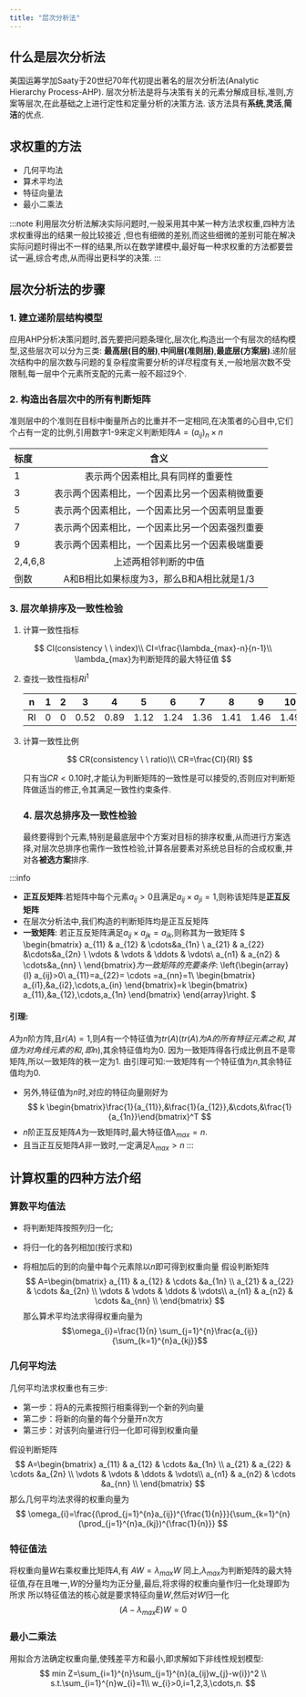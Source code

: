 ```yaml
---
title: "层次分析法"
---
```




## 什么是层次分析法
美国运筹学加Saaty于20世纪70年代初提出著名的层次分析法(Analytic Hierarchy Process-AHP).
层次分析法是将与决策有关的元素分解成目标,准则,方案等层次,在此基础之上进行定性和定量分析的决策方法.
该方法具有**系统**,**灵活**,**简洁**的优点.

## 求权重的方法
- 几何平均法
- 算术平均法
- 特征向量法
- 最小二乘法

:::note
利用层次分析法解决实际问题时,一般采用其中某一种方法求权重,四种方法求权重得出的结果一般比较接近
,但也有细微的差别,而这些细微的差别可能在解决实际问题时得出不一样的结果,所以在数学建模中,最好每一种求权重的方法都要尝试一遍,综合考虑,从而得出更科学的决策.
:::
## 层次分析法的步骤
### 1. 建立递阶层结构模型
应用AHP分析决策问题时,首先要把问题条理化,层次化,构造出一个有层次的结构模型,这些层次可以分为三类:
**最高层(目的层)**,**中间层(准则层)**,**最底层(方案层)**.递阶层次结构中的层次数与问题的复杂程度需要分析的详尽程度有关,一般地层次数不受限制,每一层中个元素所支配的元素一般不超过9个.
### 2. 构造出各层次中的所有判断矩阵
准则层中的个准则在目标中衡量所占的比重并不一定相同,在决策者的心目中,它们个占有一定的比例,引用数字1-9来定义判断矩阵$A=(a_{ij})_n \times n$

|标度|含义|
|:----|:----:|
|1|表示两个因素相比,具有同样的重要性|
|3|表示两个因素相比，一个因素比另一个因素稍微重要|
|5|表示两个因素相比，一个因素比另一个因素明显重要|
|7|表示两个因素相比，一个因素比另一个因素强烈重要|
|9|表示两个因素相比，一个因素比另一个因素极端重要|
|2,4,6,8|上述两相邻判断的中值|
|倒数|A和B相比如果标度为3，那么B和A相比就是1/3|

### 3. 层次单排序及一致性检验

1. 计算一致性指标

$$
CI(consistency \ \ index)\\
   CI=\frac{\lambda_{max}-n}{n-1}\\
   \lambda_{max}为判断矩阵的最大特征值
$$

2. 查找一致性指标$RI^1$ 

   | n    | 1    | 2    | 3    | 4    | 5    | 6    | 7    | 8    | 9    | 10   | 11   | 12   | 13   | 14   |
   | ---- | ---- | ---- | ---- | ---- | ---- | ---- | ---- | ---- | ---- | ---- | ---- | ---- | ---- | ---- |
   | RI   | 0    | 0    | 0.52 | 0.89 | 1.12 | 1.24 | 1.36 | 1.41 | 1.46 | 1.49 | 1.52 | 1.54 | 1.56 | 1.58 |

3. 计算一致性比例

   $$
   CR(consistency \ \ ratio)\\
   CR=\frac{CI}{RI}
   $$

   只有当$CR<0.10$时,才能认为判断矩阵的一致性是可以接受的,否则应对判断矩阵做适当的修正,令其满足一致性约束条件.
   
   ### 4. 层次总排序及一致性检验
   
   最终要得到个元素,特别是最底层中个方案对目标的排序权重,从而进行方案选择,对层次总排序也需作一致性检验,计算各层要素对系统总目标的合成权重,并对各**被选方案**排序.
   

:::info
- **正互反矩阵**:若矩阵中每个元素$a_{ij}>0$且满足$a_{ij} \times a_{ji}=1$,则称该矩阵是**正互反矩阵**
- 在层次分析法中,我们构造的判断矩阵均是正互反矩阵
- **一致矩阵**: 若正互反矩阵满足$a_{ij} \times a_{jk}=a_{ik}$,则称其为一致矩阵
$
\begin{bmatrix}
a_{11} & a_{12} & \cdots&a_{1n} \\
a_{21} & a_{22} &\cdots&a_{2n} \\
\vdots & \vdots & \ddots & \vdots\\
a_{n1} & a_{n2} & \cdots&a_{nn} \\
\end{bmatrix}$为一致矩阵的充要条件:$
\left\{\begin{array}{l}
   a_{ij}>0\\
   a_{11}=a_{22}= \cdots =a_{nn}=1\\
   \begin{bmatrix}
   a_{i1},&a_{i2},\cdots,a_{in}
   \end{bmatrix}=k \begin{bmatrix}
   a_{11},&a_{12},\cdots,a_{1n}
   \end{bmatrix}
\end{array}\right.
$
#### 引理:
$A$为$n$阶方阵,且$r(A)=1$,则$A$有一个特征值为$tr(A)(tr(A)为A的所有特征元素之和,其值为对角线元素的和,即n)$,其余特征值均为0.
因为一致矩阵得各行成比例且不是零矩阵,所以一致矩阵的秩一定为1.
由引理可知:一致矩阵有一个特征值为$n$,其余特征值均为0.

- 另外,特征值为$n$时,对应的特征向量刚好为
$$
k \begin{bmatrix}\frac{1}{a_{11}},&\frac{1}{a_{12}},&\cdots,&\frac{1}{a_{1n}}\end{bmatrix}^T
$$
- $n$阶正互反矩阵$A$为一致矩阵时,最大特征值$\lambda_{max}=n$.
- 且当正互反矩阵$A$非一致时,一定满足$\lambda_{max}>n$
:::

## 计算权重的四种方法介绍

### 算数平均值法
- 将判断矩阵按照列归一化;

- 将归一化的各列相加(按行求和)

- 将相加后的到的向量中每个元素除以$n$即可得到权重向量
  假设判断矩阵
  $$
  A=\begin{bmatrix}
  a_{11} & a_{12} & \cdots &a_{1n} \\
  a_{21} & a_{22} & \cdots &a_{2n} \\
  \vdots & \vdots & \ddots & \vdots\\
  a_{n1} & a_{n2} & \cdots &a_{nn} \\
  \end{bmatrix}
  $$
  那么算术平均法求得得权重向量为  
  $$\omega_{i}=\frac{1}{n} \sum_{j=1}^{n}\frac{a_{ij}}{\sum_{k=1}^{n}a_{kj}}$$
### 几何平均法
几何平均法求权重也有三步:
- 第一步：将A的元素按照行相乘得到一个新的列向量
- 第二步：将新的向量的每个分量开n次方
- 第三步：对该列向量进行归一化即可得到权重向量

假设判断矩阵
$$
A=\begin{bmatrix}
a_{11} & a_{12} & \cdots &a_{1n} \\
a_{21} & a_{22} & \cdots &a_{2n} \\
\vdots & \vdots & \ddots & \vdots\\
a_{n1} & a_{n2} & \cdots &a_{nn} \\
\end{bmatrix}
$$
那么几何平均法求得的权重向量为
$$
\omega_{i}=\frac{(\prod_{j=1}^{n}a_{ij})^{\frac{1}{n}}}{\sum_{k=1}^{n}(\prod_{j=1}^{n}a_{kj})^{\frac{1}{n}}}
$$
### 特征值法
将权重向量$W$右乘权重比矩阵$A$,有
$AW=\lambda_{max}W$
同上,$\lambda_{max}$为判断矩阵的最大特征值,存在且唯一,$W$的分量均为正分量,最后,将求得的权重向量作归一化处理即为所求
所以特征值法的核心就是要求特征向量$W$,然后对$W$归一化
$$
(A-\lambda_{max}E)W=0
$$
### 最小二乘法
用拟合方法确定权重向量,使残差平方和最小,即求解如下非线性规划模型:
$$
min Z=\sum_{i=1}^{n}\sum_{j=1}^{n}(a_{ij}w_{j}-w{i})^2 \\
s.t.\sum_{i=1}^{n}w_{i}=1\\
w_{i}>0,i=1,2,3,\cdots,n.
$$